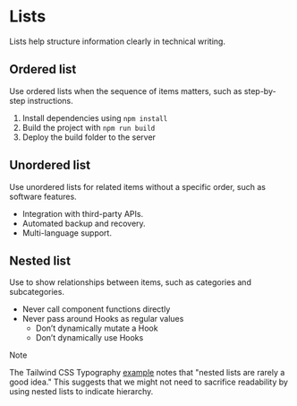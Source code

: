 # Lists

Lists help structure information clearly in technical writing.

## Ordered list

Use ordered lists when the sequence of items matters, such as step-by-step instructions.

1. Install dependencies using `npm install`
1. Build the project with `npm run build`
1. Deploy the build folder to the server

## Unordered list

Use unordered lists for related items without a specific order, such as software features.

- Integration with third-party APIs.
- Automated backup and recovery.
- Multi-language support.

## Nested list

Use to show relationships between items, such as categories and subcategories.

- Never call component functions directly
- Never pass around Hooks as regular values
  - Don’t dynamically mutate a Hook
  - Don’t dynamically use Hooks


>[!NOTE]
>The Tailwind CSS Typography [example](https://github.com/tailwindlabs/tailwindcss-typography/blob/fa5beecbc8b050ffd3b5263fcb66c275ebad01cc/demo/components/MarkdownSample.mdx#what-about-nested-lists) notes that "nested lists are rarely a good idea." This suggests that we might not need to sacrifice readability by using nested lists to indicate hierarchy.

